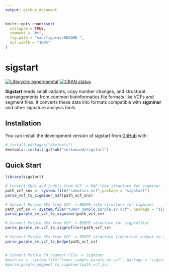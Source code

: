```yaml
---
output: github_document
---
```


<!-- README.md is generated from README.Rmd. Please edit that file -->

```r
knitr::opts_chunk$set(
  collapse = TRUE,
  comment = "#>",
  fig.path = "man/figures/README-",
  out.width = "100%"
)
```

# sigstart

<!-- badges: start -->
[![Lifecycle: experimental](https://img.shields.io/badge/lifecycle-experimental-orange.svg)](https://lifecycle.r-lib.org/articles/stages.html#experimental)
[![CRAN status](https://www.r-pkg.org/badges/version/sigstart)](https://CRAN.R-project.org/package=sigstart)
<!-- badges: end -->

**Sigstart** reads small variants, copy number changes, and structural rearrangements from common bioinformatics file formats like VCFs and segment files. It converts these data into formats compatible with **sigminer** and other signature analysis tools.

## Installation

You can install the development version of sigstart from [GitHub](https://github.com/) with:

``` r
# install.packages("devtools")
devtools::install_github("selkamand/sigstart")
```

## Quick Start

```r
library(sigstart)

# Convert SNVs and Indels from VCF -> MAF-like structure for sigminer
path_vcf_snv <- system.file("somatics.vcf",package = "sigstart")
parse_vcf_to_sigminer_maf(path_vcf_snv)

# Convert Purple SVs from VCF -> BEDPE-like structure for sigminer
path_vcf_sv <- system.file("tumor_sample.purple.sv.vcf", package = "sigstart")
parse_purple_sv_vcf_to_sigminer(path_vcf_sv)

# Convert Purple SVs from VCF -> BEDPE structure for sigprofiler
parse_purple_sv_vcf_to_sigprofiler(path_vcf_sv)

# Convert Purple SVs from VCF -> BEDPE structure (identical output to above
parse_purple_sv_vcf_to_bedpe(path_vcf_sv)


# Convert Purple CN Segment File -> Sigminer 
#path_cn <- system.file("tumor_sample.purple.sv.vcf", package = "sigstart")
#parse_purple_segment_to_sigminer(path_vcf_sv)
```
